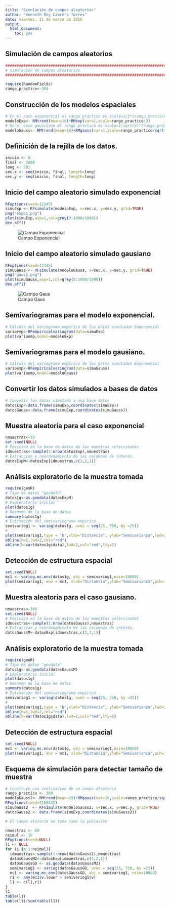 ```yaml
---
title: "Simulación de campos aleatorios"
author: "Kenneth Roy Cabrera Torres"
date: viernes, 11 de marzo de 2016
output:
  html_document:
    toc: yes
---
```



## Simulación de campos aleatorios

```r
###############################################################################
# Simulación de campos aleatorios
###############################################################################

require(RandomFields)
rango_practico<-300

```

## Construcción de los modelos espaciales

```r
# En el caso exponencial el rango práctico es scale=1/3*(rango_práctico)
modeloExp<- RMtrend(mean=10)+RMexp(var=1,scale=rango_practico/3)
# En el caso gaussiano el rango práctico es scale=1/sqrt(3)*(rango_práctico)
modeloGauss<- RMtrend(mean=10)+RMgauss(var=1,scale=rango_practico/sqrt(3))
```

## Definición de la rejilla de los datos.

```r
inicio <- 0
final <- 1000
long <- 201
sec.x <- seq(inicio, final, length=long) 
sec.y <- seq(inicio, final, length=long)
```

## Inicio del campo aleatorio simulado exponencial
```r
RFoptions(seed=12345)
simuExp <- RFsimulate(modeloExp, x=sec.x, y=sec.y, grid=TRUE)
png("expo1.png")
plot(simuExp,asp=1,col=grey(0:1000/1000))
dev.off()
```

![Campo Exponencial](expo1.png)

## Inicio del campo aleatorio simulado gausiano
```r
RFoptions(seed=12345)
simuGauss <- RFsimulate(modeloGauss, x=sec.x, y=sec.y, grid=TRUE)
png("gaus1.png")
plot(simuGauss,asp=1,col=grey(0:1000/1000))
dev.off()
```

![Campo Gaus](gaus1.png)


## Semivariogramas para el modelo exponencial.

```r
# Cálculo del variograma empírico de los datos simulados Exponencial
varioemp<-RFempiricalvariogram(data=simuExp)
plot(varioemp,model=modeloExp)
```

## Semivariogramas para el modelo gausiano.

```r
# Cálculo del variograma empírico de los datos simulados Exponencial
varioemp<-RFempiricalvariogram(data=simuGauss)
plot(varioemp,model=modeloGauss)
```

## Convertir los datos simulados a bases de datos
```r
# Convetir los datos simulado a una base datos 
datosExp<-data.frame(simuExp,coordinates(simuExp))
datosGauss<-data.frame(simuExp,coordinates(simuGauss))
```

## Muestra aleatoria para el caso exponencial

```r
nmuestras<-15
set.seed(NULL)
# Posición en la base de datos de las muestras seleccinadas
idmuestras<-sample(1:nrow(datosExp),nmuestras)
# Extraccion y reordenamiento de las columnas de interés.
datosExpM<-datosExp[idmuestras,c(3,2,1)]
```

## Análisis exploratorio de la muestra tomada
```r
require(geoR)
# Tipo de datos "geodata"
datos1g<-as.geodata(datosExpM)
# Exploratorio inicial
plot(datos1g)
# Resumen de la base de datos
summary(datos1g)
# Estimación del semivariograma empírico
semivariog1 <- variog(datos1g, uvec = seq(25, 750, by =25))
# 
plot(semivariog1,type = "b",xlab="Distancia", ylab="Semivarianza",lwd=2)
abline(h=1,lwd=2,col="red")
abline(h=var(datos1g$data),lwd=2,col="red",lty=2)
```

## Detección de estructura espacial
```r
set.seed(NULL)
mc1 <- variog.mc.env(datos1g, obj = semivariog1,nsim=10000)
plot(semivariog1, env = mc1, xlab="Distancia",ylab="Semivarianza",pch=19,lwd=2)
```

## Muestra aleatoria para el caso gausiano.

```r
nmuestras<-300
set.seed(NULL)
# Posición en la base de datos de las muestras seleccinadas
idmuestras<-sample(1:nrow(datosGauss),nmuestras)
# Extraccion y reordenamiento de las columnas de interés.
datosGaussM<-datosExp[idmuestras,c(3,2,1)]
```

## Análisis exploratorio de la muestra tomada

```r
require(geoR)
# Tipo de datos "geodata"
datos1g<-as.geodata(datosGaussM)
# Exploratorio inicial
plot(datos1g)
# Resumen de la base de datos
summary(datos1g)
# Estimación del semivariograma empírico
semivariog1 <- variog(datos1g, uvec = seq(25, 750, by =25))
# 
plot(semivariog1,type = "b",xlab="Distancia", ylab="Semivarianza",lwd=2)
abline(h=1,lwd=2,col="red")
abline(h=var(datos1g$data),lwd=2,col="red",lty=2)
```

## Detección de estructura espacial
```r
set.seed(NULL)
mc1 <- variog.mc.env(datos1g, obj = semivariog1,nsim=10000)
plot(semivariog1, env = mc1, xlab="Distancia",ylab="Semivarianza",pch=19,lwd=2)
```


## Esquema de simulación para detectar tamaño de muestra

```r
# Construye una realizaciòn de un campo aleatorio
rango_practico <- 300
modeloGauss2<- RMtrend(mean=20)+RMgauss(var=10,scale=rango_practico/sqrt(3))
RFoptions(seed=2168432)
simuGauss2  <- RFsimulate(modeloGauss2, x=sec.x, y=sec.y, grid=TRUE)
datosGauss2 <- data.frame(simuExp,coordinates(simuGauss2))

# El campo aletorio se toma como la poblaciòn

nmuestras <- 80
nsimul <- 10
RFoptions(seed=NULL)
l1 <- NULL
for (i in 1:nsimul){
  idmuestras<-sample(1:nrow(datosGauss2),nmuestras)
  datosGaussM2<-datosExp[idmuestras,c(3,2,1)]
  datosGaussGD <- as.geodata(datosGaussM2)
  semivariog1 <- variog(datosGaussGD, uvec = seq(25, 750, by =25))
  mc1 <- variog.mc.env(datosGaussGD, obj = semivariog1, nsim=10000)
  r1 <- any(mc1$v.lower > semivariog1$v)
  l1 <- c(l1,r1)
}
l1
table(l1)
table(l1)/sum(table(l1))
```

